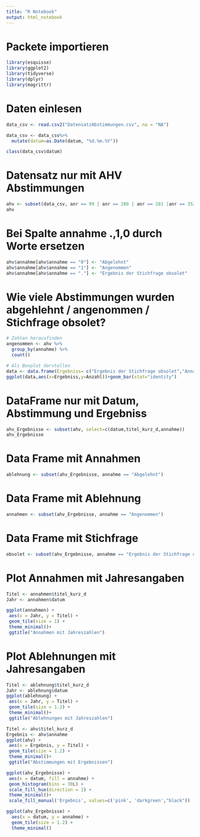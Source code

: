 ```yaml
---
title: "R Notebook"
output: html_notebook
---
```



# Packete importieren
```r
library(esquisse)
library(ggplot2)
library(tidyverse)
library(dplyr)
library(magrittr)
```


# Daten einlesen
```r
data_csv <- read.csv2("DatensatzAbstimmungen.csv", na = "NA")
```
```r
data_csv <- data_csv%>%
  mutate(datum=as.Date(datum, "%d.%m.%Y"))

class(data_csv$datum)
```

# Datensatz nur mit AHV Abstimmungen
```r
ahv <- subset(data_csv, anr == 99 | anr == 280 | anr == 281 |anr == 352 |anr == 423 | anr == 444 | anr == 469 |anr == 481 |anr == 489.1| anr == 280 | anr == 281 |anr == 352 |anr == 99 | anr == 280 | anr == 489.2 |anr == 489.3 |anr == 507 | anr == 508 | anr == 523 |anr == 536 |anr == 594 | anr == 606 | anr == 614 |anr == 627 |anr == 101 | anr == 115 | anr == 144 |anr == 401 |anr == 422)
ahv
```
# Bei Spalte annahme .,1,0 durch Worte ersetzen
```r
ahv$annahme[ahv$annahme == "0"] <- "Abgelehnt"
ahv$annahme[ahv$annahme == "1"] <- "Angenommen"
ahv$annahme[ahv$annahme == "."] <- "Ergebnis der Stichfrage obsolet"

```

# Wie viele Abstimmungen wurden abgehlehnt / angenommen / Stichfrage obsolet?
```r
# Zahlen herausfinden
angenommen <- ahv %>%
  group_by(annahme) %>%
  count()

# Als Boxplot darstellen
data <- data.frame(Ergebniss= c("Ergebnis der Stichfrage obsolet","Annahme","Ablehnung"), Anzahl= c(1,6,17))
ggplot(data,aes(x=Ergebniss,y=Anzahl))+geom_bar(stat="identity")
```




# DataFrame nur mit Datum, Abstimmung und Ergebniss
```r
ahv_Ergebnisse <- subset(ahv, select=c(datum,titel_kurz_d,annahme))
ahv_Ergebnisse
```

# Data Frame mit Annahmen
```r
ablehnung <- subset(ahv_Ergebnisse, annahme == "Abgelehnt") 
```

# Data Frame mit Ablehnung
```r
annahmen <- subset(ahv_Ergebnisse, annahme == "Angenommen") 
```


# Data Frame mit Stichfrage
```r
obsolet <- subset(ahv_Ergebnisse, annahme == "Ergebnis der Stichfrage obsolet") 
```


# Plot Annahmen mit Jahresangaben
```r
Titel <- annahmen$titel_kurz_d
Jahr <- annahmen$datum

ggplot(annahmen) +
 aes(x = Jahr, y = Titel) +
 geom_tile(size = 1) +
 theme_minimal()+
 ggtitle("Annahmen mit Jahreszahlen")
```


# Plot Ablehnungen mit Jahresangaben
```r
Titel <- ablehnung$titel_kurz_d
Jahr <- ablehnung$datum
ggplot(ablehnung) +
 aes(x = Jahr, y = Titel) +
 geom_tile(size = 1.2) +
 theme_minimal()+
 ggtitle("Ablehnungen mit Jahreszahlen")
```




```r
Titel <- ahv$titel_kurz_d
Ergebnis <- ahv$annahme
ggplot(ahv) +
 aes(x = Ergebnis, y = Titel) +
 geom_tile(size = 1.2) +
 theme_minimal()+
 ggtitle("Abstimmungen mit Ergebnissen")
```


```r
ggplot(ahv_Ergebnisse) +
 aes(x = datum, fill = annahme) +
 geom_histogram(bins = 30L) +
 scale_fill_hue(direction = 1) +
 theme_minimal()+
 scale_fill_manual('Ergebnis', values=c('pink', 'darkgreen',"black"))
```



```r
ggplot(ahv_Ergebnisse) +
  aes(x = datum, y = annahme) +
  geom_tile(size = 1.2) +
  theme_minimal()
```

